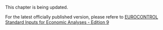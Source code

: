 This chapter is being updated.

For the latest officially published version, please refere to
[EUROCONTROL Standard Inputs for Economic Analyses - Edition 9][std_ins]

[std_ins]: <https://www.eurocontrol.int/sites/default/files/2021-03/eurocontrol-standard-inputs-economic-analysis-ed-9.pdf> "Standard Inputs version 9"